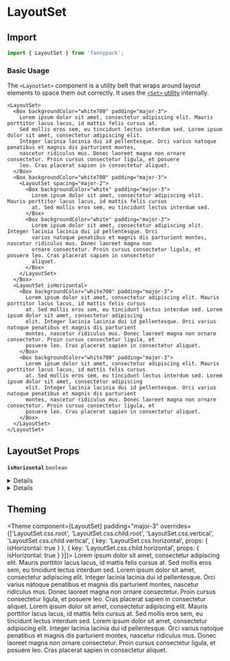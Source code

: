 
# LayoutSet

## Import

```jsx
import { LayoutSet } from 'fannypack';
```

### Basic Usage

The `<LayoutSet>` component is a utility belt that wraps around layout elements to space them out correctly. It uses the [`<Set>` utility](/utilities/set) internally.

```jsx-live
<LayoutSet>
  <Box backgroundColor="white700" padding="major-3">
    Lorem ipsum dolor sit amet, consectetur adipiscing elit. Mauris porttitor lacus lacus, id mattis felis cursus at.
    Sed mollis eros sem, eu tincidunt lectus interdum sed. Lorem ipsum dolor sit amet, consectetur adipiscing elit.
    Integer lacinia lacinia dui id pellentesque. Orci varius natoque penatibus et magnis dis parturient montes,
    nascetur ridiculus mus. Donec laoreet magna non ornare consectetur. Proin cursus consectetur ligula, et posuere
    leo. Cras placerat sapien in consectetur aliquet.
  </Box>
  <Box backgroundColor="white700" padding="major-3">
    <LayoutSet spacing="major-2">
      <Box backgroundColor="white" padding="major-3">
        Lorem ipsum dolor sit amet, consectetur adipiscing elit. Mauris porttitor lacus lacus, id mattis felis cursus
        at. Sed mollis eros sem, eu tincidunt lectus interdum sed.
      </Box>
      <Box backgroundColor="white" padding="major-3">
        Lorem ipsum dolor sit amet, consectetur adipiscing elit. Integer lacinia lacinia dui id pellentesque. Orci
        varius natoque penatibus et magnis dis parturient montes, nascetur ridiculus mus. Donec laoreet magna non
        ornare consectetur. Proin cursus consectetur ligula, et posuere leo. Cras placerat sapien in consectetur
        aliquet.
      </Box>
    </LayoutSet>
  </Box>
  <LayoutSet isHorizontal>
    <Box backgroundColor="white700" padding="major-3">
      Lorem ipsum dolor sit amet, consectetur adipiscing elit. Mauris porttitor lacus lacus, id mattis felis cursus
      at. Sed mollis eros sem, eu tincidunt lectus interdum sed. Lorem ipsum dolor sit amet, consectetur adipiscing
      elit. Integer lacinia lacinia dui id pellentesque. Orci varius natoque penatibus et magnis dis parturient
      montes, nascetur ridiculus mus. Donec laoreet magna non ornare consectetur. Proin cursus consectetur ligula, et
      posuere leo. Cras placerat sapien in consectetur aliquet.
    </Box>
    <Box backgroundColor="white700" padding="major-3">
      Lorem ipsum dolor sit amet, consectetur adipiscing elit. Mauris porttitor lacus lacus, id mattis felis cursus
      at. Sed mollis eros sem, eu tincidunt lectus interdum sed. Lorem ipsum dolor sit amet, consectetur adipiscing
      elit. Integer lacinia lacinia dui id pellentesque. Orci varius natoque penatibus et magnis dis parturient
      montes, nascetur ridiculus mus. Donec laoreet magna non ornare consectetur. Proin cursus consectetur ligula, et
      posuere leo. Cras placerat sapien in consectetur aliquet.
    </Box>
  </LayoutSet>
</LayoutSet>
```

## LayoutSet Props

<!-- Automatically generated -->

**<Code marginRight="major-1">isHorizontal</Code>** <Code fontSize="150" palette="primary">boolean</Code> 

<Box marginBottom="major-4" />

<details><Box use="summary" marginBottom="major-2">Inherits <code><strong>Set</strong></code> props</Box>

**<Code marginRight="major-1">isFilled</Code>** <Code fontSize="150" palette="primary">boolean</Code> 

<Box marginBottom="major-4" />

**<Code marginRight="major-1">isVertical</Code>** <Code fontSize="150" palette="primary">boolean</Code> 

<Box marginBottom="major-4" />

**<Code marginRight="major-1">spacing</Code>** <Code fontSize="150" palette="primary">string</Code> 

<Box marginBottom="major-4" />

**<Code marginRight="major-1">verticalBreakpoint</Code>**  

<Code isBlock palette="primary" fontSize="150" padding="minor-1" marginBottom="major-2">
{`"tablet"
  | "mobile"
  | "fullHD"
  | "widescreen"
  | "desktop"
  | "min-fullHD"
  | "max-fullHD"
  | "min-widescreen"
  | "max-widescreen"
  | "min-desktop"
  | "max-desktop"
  | "min-tablet"
  | "max-tablet"
  | "min-mobile"
  | "max-mobile"`}
</Code>

<Box marginBottom="major-4" />

</details>
            

<details><Box use="summary" marginBottom="major-2">Inherits <code><strong>Box</strong></code> props</Box>

**<Code marginRight="major-1">use</Code>**  

<Code isBlock palette="primary" fontSize="150" padding="minor-1" marginBottom="major-2">
{`string
  | ComponentClass<any, any>
  | FunctionComponent<any>`}
</Code>

<Box marginBottom="major-4" />

**<Code marginRight="major-1">className</Code>** <Code fontSize="150" palette="primary">string</Code> 

<Box marginBottom="major-4" />

**<Code marginRight="major-1">children</Code>**  

<Code isBlock palette="primary" fontSize="150" padding="minor-1" marginBottom="major-2">
{`string
  | number
  | boolean
  | {}
  | ReactElement<any, string
  | ((props: any) => ReactElement<any, string
  | ...
  | (new (props: any) => Component<any, any, any>)>)
  | (new (props: any) => Component<any, any, any>)>
  | ReactNodeArray
  | ReactPortal
  | ((props: BoxProps) => ReactNode)`}
</Code>

<Box marginBottom="major-4" />

**<Code marginRight="major-1">altitude</Code>** <Code fontSize="150" palette="primary">string</Code> 

<Box marginBottom="major-4" />

**<Code marginRight="major-1">showBreakpoint</Code>** <Code fontSize="150" palette="primary">string</Code> 

<Box marginBottom="major-4" />

**<Code marginRight="major-1">hiddenBreakpoint</Code>** <Code fontSize="150" palette="primary">string</Code> 

<Box marginBottom="major-4" />

**<Code marginRight="major-1">overrides</Code>**  

<Code isBlock palette="primary" fontSize="150" padding="minor-1" marginBottom="major-2">
{`{
  altitudes?: AltitudesThemeConfig;
  borders?: BordersThemeConfig;
  borderRadii?: BorderRadiiThemeConfig;
  breakpoints?: BreakpointsThemeConfig;
  fontSizes?: FontSizeThemeConfig;
  fontWeights?: FontWeightsThemeConfig;
  ... 70 more ...;
  Template?: TemplateThemeConfig;
}`}
</Code>

<Box marginBottom="major-4" />

**<Code marginRight="major-1">elementRef</Code>** <Code fontSize="150" palette="primary">((instance: any) =&#62; void) | RefObject&#60;any&#62;</Code> 

<Box marginBottom="major-4" />

**<Code marginRight="major-1">themeKey</Code>** <Code fontSize="150" palette="primary">string</Code> 

<Box marginBottom="major-4" />

</details>
            

## Theming

<Theme
  component={LayoutSet}
  padding="major-3"
  overrides={['LayoutSet.css.root', 'LayoutSet.css.child.root', 'LayoutSet.css.vertical', 'LayoutSet.css.child.vertical', { key: 'LayoutSet.css.horizontal', props: { isHorizontal: true } }, { key: 'LayoutSet.css.child.horizontal', props: { isHorizontal: true } }]}>
  <Box backgroundColor="white700" padding="major-3">
    Lorem ipsum dolor sit amet, consectetur adipiscing elit. Mauris porttitor lacus lacus, id mattis felis cursus
    at. Sed mollis eros sem, eu tincidunt lectus interdum sed. Lorem ipsum dolor sit amet, consectetur adipiscing
    elit. Integer lacinia lacinia dui id pellentesque. Orci varius natoque penatibus et magnis dis parturient
    montes, nascetur ridiculus mus. Donec laoreet magna non ornare consectetur. Proin cursus consectetur ligula, et
    posuere leo. Cras placerat sapien in consectetur aliquet.
  </Box>
  <Box backgroundColor="white700" padding="major-3">
    Lorem ipsum dolor sit amet, consectetur adipiscing elit. Mauris porttitor lacus lacus, id mattis felis cursus
    at. Sed mollis eros sem, eu tincidunt lectus interdum sed. Lorem ipsum dolor sit amet, consectetur adipiscing
    elit. Integer lacinia lacinia dui id pellentesque. Orci varius natoque penatibus et magnis dis parturient
    montes, nascetur ridiculus mus. Donec laoreet magna non ornare consectetur. Proin cursus consectetur ligula, et
    posuere leo. Cras placerat sapien in consectetur aliquet.
  </Box>
</Theme>
